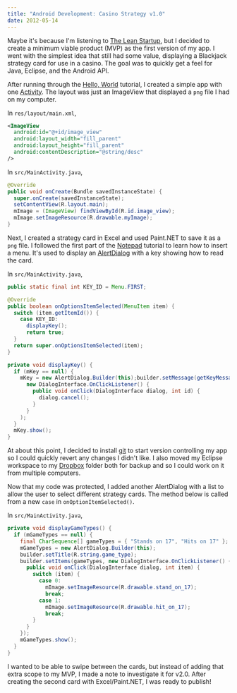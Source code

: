 ```yaml
---
title: "Android Development: Casino Strategy v1.0"
date: 2012-05-14
---
```


Maybe it's because I'm listening to [The Lean Startup](https://www.amazon.com/Lean-Startup-Entrepreneurs-Continuous-Innovation/dp/0307887898/ref=sr_1_1?s=books&ie=UTF8&qid=1337048395&sr=1-1), but I decided to create a minimum viable product (MVP)  as the first version of my app. I went with the simplest idea that still had some value, displaying a Blackjack strategy card for use in a casino. The goal was to quickly get a feel for Java, Eclipse, and the Android API.

After running through the [Hello, World](https://developer.android.com/training/basics/firstapp) tutorial, I created a simple app with one [Activity](https://developer.android.com/reference/android/app/Activity.html). The layout was just an ImageView that displayed a `png` file I had on my computer.

In `res/layout/main.xml`,

```xml
<ImageView
  android:id="@+id/image_view"
  android:layout_width="fill_parent"
  android:layout_height="fill_parent"
  android:contentDescription="@string/desc"
/>
```

In `src/MainActivity.java`,

```java
@Override
public void onCreate(Bundle savedInstanceState) {
  super.onCreate(savedInstanceState);
  setContentView(R.layout.main);
  mImage = (ImageView) findViewById(R.id.image_view);
  mImage.setImageResource(R.drawable.myImage);
}
```

Next, I created a strategy card in Excel and used Paint.NET to save it as a `png` file. I followed the first part of the [Notepad](https://developer.android.com/resources/tutorials/notepad/notepad-ex2.html) tutorial to learn how to insert a menu. It's used to display an [AlertDialog](https://developer.android.com/guide/topics/ui/dialogs.html) with a key showing how to read the card.

In `src/MainActivity.java`,

```java
public static final int KEY_ID = Menu.FIRST;

@Override
public boolean onOptionsItemSelected(MenuItem item) {
  switch (item.getItemId()) {
    case KEY_ID:
      displayKey();
      return true;
  }
  return super.onOptionsItemSelected(item);
}

private void displayKey() {
  if (mKey == null) {
    mKey = new AlertDialog.Builder(this);builder.setMessage(getKeyMessageText()).setPositiveButton("Close",
      new DialogInterface.OnClickListener() {
        public void onClick(DialogInterface dialog, int id) {
          dialog.cancel();
        }
      }
    );
  }
  mKey.show();
}
```

At about this point, I decided to install [git](https://git-scm.com/) to start version controlling my app so I could quickly revert any changes I didn't like. I also moved my Eclipse workspace to my [Dropbox](https://www.dropbox.com/) folder both for backup and so I could work on it from multiple computers.

Now that my code was protected, I added another AlertDialog with a list to allow the user to select different strategy cards. The method below is called from a new `case` in `onOptionItemSelected()`.

In `src/MainActivity.java`,

```java
private void displayGameTypes() {
  if (mGameTypes == null) {
    final CharSequence[] gameTypes = { "Stands on 17", "Hits on 17" };
    mGameTypes = new AlertDialog.Builder(this);
    builder.setTitle(R.string.game_type);
    builder.setItems(gameTypes, new DialogInterface.OnClickListener() {
      public void onClick(DialogInterface dialog, int item) {
        switch (item) {
          case 0:
            mImage.setImageResource(R.drawable.stand_on_17);
            break;
          case 1:
            mImage.setImageResource(R.drawable.hit_on_17);
            break;
        }
      }
    });
    mGameTypes.show();
  }
}
```

I wanted to be able to swipe between the cards, but instead of adding that extra scope to my MVP, I made a note to investigate it for v2.0. After creating the second card with Excel/Paint.NET, I was ready to publish!

